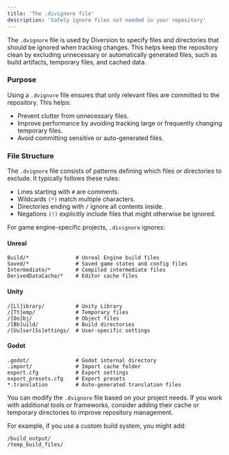---
title: 'The .divignore file'
description: 'Safely ignore files not needed in your repository'
---

The `.dvignore` file is used by Diversion to specify files and directories that should be ignored when tracking changes. This helps keep the repository clean by excluding unnecessary or automatically generated files, such as build artifacts, temporary files, and cached data.

### Purpose

Using a `.dvignore` file ensures that only relevant files are committed to the repository. This helps:

- Prevent clutter from unnecessary files.
- Improve performance by avoiding tracking large or frequently changing temporary files.
- Avoid committing sensitive or auto-generated files.

### File Structure

The `.dvignore` file consists of patterns defining which files or directories to exclude. It typically follows these rules:

- Lines starting with `#` are comments.
- Wildcards `(*)` match multiple characters.
- Directories ending with `/` ignore all contents inside.
- Negations `(!)` explicitly include files that might otherwise be ignored.

For game engine-specific projects, `.divignore` ignores:

#### Unreal
```
Build/*               # Unreal Engine build files
Saved/*               # Saved game states and config files
Intermediate/*        # Compiled intermediate files
DerivedDataCache/*    # Editor cache files
```

#### Unity
```
/[Ll]ibrary/          # Unity Library
/[Tt]emp/             # Temporary files
/[Oo]bj/              # Object files
/[Bb]uild/            # Build directories
/[Uu]ser[Ss]ettings/  # User-specific settings
```

#### Godot

```
.godot/               # Godot internal directory
.import/              # Import cache folder
export.cfg            # Export settings
export_presets.cfg    # Export presets
*.translation         # Auto-generated translation files
```

You can modify the `.dvignore` file based on your project needs. If you work with additional tools or frameworks, consider adding their cache or temporary directories to improve repository management.

For example, if you use a custom build system, you might add:

```
/build_output/
/temp_build_files/
```